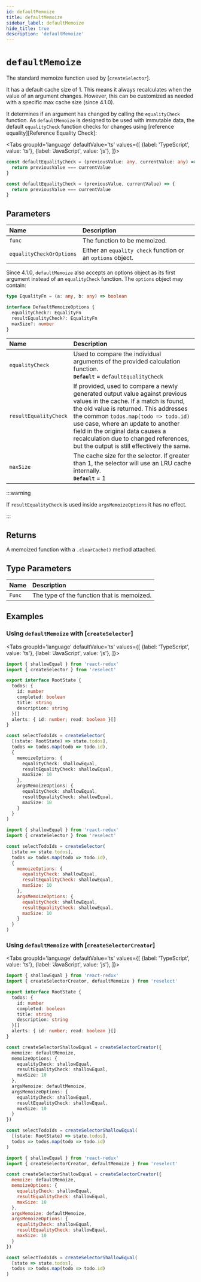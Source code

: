 ```yaml
---
id: defaultMemoize
title: defaultMemoize
sidebar_label: defaultMemoize
hide_title: true
description: 'defaultMemoize'
---
```



# `defaultMemoize`

The standard memoize function used by [`createSelector`].

It has a default cache size of 1. This means it always recalculates when the value of an argument changes. However, this can be customized as needed with a specific max cache size (since 4.1.0).

It determines if an argument has changed by calling the `equalityCheck` function. As `defaultMemoize` is designed to be used with immutable data, the default `equalityCheck` function checks for changes using [reference equality][Reference Equality Check]:

<!-- START: defaultMemoize/defaultEqualityCheck.ts -->

<Tabs
  groupId='language'
  defaultValue='ts'
  values={[
    {label: 'TypeScript', value: 'ts'},
    {label: 'JavaScript', value: 'js'},
  ]}>
  <TabItem value='ts'>

```ts title="defaultMemoize/defaultEqualityCheck.ts"
const defaultEqualityCheck = (previousValue: any, currentValue: any) => {
  return previousValue === currentValue
}
```

  </TabItem>
  <TabItem value='js'>

```js title="defaultMemoize/defaultEqualityCheck.js"
const defaultEqualityCheck = (previousValue, currentValue) => {
  return previousValue === currentValue
}
```

  </TabItem>
</Tabs>

  <!-- END: defaultMemoize/defaultEqualityCheck.ts -->

## Parameters

| Name                     | Description                                                 |
| :----------------------- | :---------------------------------------------------------- |
| `func`                   | The function to be memoized.                                |
| `equalityCheckOrOptions` | Either an `equality check` function or an `options` object. |

Since 4.1.0, `defaultMemoize` also accepts an options object as its first argument instead of an `equalityCheck` function. The `options` object may contain:

```ts
type EqualityFn = (a: any, b: any) => boolean

interface DefaultMemoizeOptions {
  equalityCheck?: EqualityFn
  resultEqualityCheck?: EqualityFn
  maxSize?: number
}
```

| Name                  | Description                                                                                                                                                                                                                                                                                                                                                                         |
| :-------------------- | :---------------------------------------------------------------------------------------------------------------------------------------------------------------------------------------------------------------------------------------------------------------------------------------------------------------------------------------------------------------------------------- |
| `equalityCheck`       | Used to compare the individual arguments of the provided calculation function. <br /> **`Default`** = `defaultEqualityCheck`                                                                                                                                                                                                                                                        |
| `resultEqualityCheck` | If provided, used to compare a newly generated output value against previous values in the cache. If a match is found, the old value is returned. This addresses the common <code>todos.map(todo => todo.id)</code> use case, where an update to another field in the original data causes a recalculation due to changed references, but the output is still effectively the same. |
| `maxSize`             | The cache size for the selector. If greater than 1, the selector will use an LRU cache internally. <br /> **`Default`** = 1                                                                                                                                                                                                                                                         |

:::warning

If `resultEqualityCheck` is used inside `argsMemoizeOptions` it has no effect.

:::

## Returns

A memoized function with a `.clearCache()` method attached.

## Type Parameters

| Name   | Description                                |
| :----- | :----------------------------------------- |
| `Func` | The type of the function that is memoized. |

## Examples

### Using `defaultMemoize` with [`createSelector`]

<!-- START: defaultMemoize/usingWithCreateSelector.ts -->

<Tabs
  groupId='language'
  defaultValue='ts'
  values={[
    {label: 'TypeScript', value: 'ts'},
    {label: 'JavaScript', value: 'js'},
  ]}>
  <TabItem value='ts'>

```ts title="defaultMemoize/usingWithCreateSelector.ts"
import { shallowEqual } from 'react-redux'
import { createSelector } from 'reselect'

export interface RootState {
  todos: {
    id: number
    completed: boolean
    title: string
    description: string
  }[]
  alerts: { id: number; read: boolean }[]
}

const selectTodoIds = createSelector(
  [(state: RootState) => state.todos],
  todos => todos.map(todo => todo.id),
  {
    memoizeOptions: {
      equalityCheck: shallowEqual,
      resultEqualityCheck: shallowEqual,
      maxSize: 10
    },
    argsMemoizeOptions: {
      equalityCheck: shallowEqual,
      resultEqualityCheck: shallowEqual,
      maxSize: 10
    }
  }
)
```

  </TabItem>
  <TabItem value='js'>

```js title="defaultMemoize/usingWithCreateSelector.js"
import { shallowEqual } from 'react-redux'
import { createSelector } from 'reselect'

const selectTodoIds = createSelector(
  [state => state.todos],
  todos => todos.map(todo => todo.id),
  {
    memoizeOptions: {
      equalityCheck: shallowEqual,
      resultEqualityCheck: shallowEqual,
      maxSize: 10
    },
    argsMemoizeOptions: {
      equalityCheck: shallowEqual,
      resultEqualityCheck: shallowEqual,
      maxSize: 10
    }
  }
)
```

  </TabItem>
</Tabs>

  <!-- END: defaultMemoize/usingWithCreateSelector.ts -->

### Using `defaultMemoize` with [`createSelectorCreator`]

<!-- START: defaultMemoize/usingWithCreateSelectorCreator.ts -->

<Tabs
  groupId='language'
  defaultValue='ts'
  values={[
    {label: 'TypeScript', value: 'ts'},
    {label: 'JavaScript', value: 'js'},
  ]}>
  <TabItem value='ts'>

```ts title="defaultMemoize/usingWithCreateSelectorCreator.ts"
import { shallowEqual } from 'react-redux'
import { createSelectorCreator, defaultMemoize } from 'reselect'

export interface RootState {
  todos: {
    id: number
    completed: boolean
    title: string
    description: string
  }[]
  alerts: { id: number; read: boolean }[]
}

const createSelectorShallowEqual = createSelectorCreator({
  memoize: defaultMemoize,
  memoizeOptions: {
    equalityCheck: shallowEqual,
    resultEqualityCheck: shallowEqual,
    maxSize: 10
  },
  argsMemoize: defaultMemoize,
  argsMemoizeOptions: {
    equalityCheck: shallowEqual,
    resultEqualityCheck: shallowEqual,
    maxSize: 10
  }
})

const selectTodoIds = createSelectorShallowEqual(
  [(state: RootState) => state.todos],
  todos => todos.map(todo => todo.id)
)
```

  </TabItem>
  <TabItem value='js'>

```js title="defaultMemoize/usingWithCreateSelectorCreator.js"
import { shallowEqual } from 'react-redux'
import { createSelectorCreator, defaultMemoize } from 'reselect'

const createSelectorShallowEqual = createSelectorCreator({
  memoize: defaultMemoize,
  memoizeOptions: {
    equalityCheck: shallowEqual,
    resultEqualityCheck: shallowEqual,
    maxSize: 10
  },
  argsMemoize: defaultMemoize,
  argsMemoizeOptions: {
    equalityCheck: shallowEqual,
    resultEqualityCheck: shallowEqual,
    maxSize: 10
  }
})

const selectTodoIds = createSelectorShallowEqual(
  [state => state.todos],
  todos => todos.map(todo => todo.id)
)
```

  </TabItem>
</Tabs>

  <!-- END: defaultMemoize/usingWithCreateSelectorCreator.ts -->
